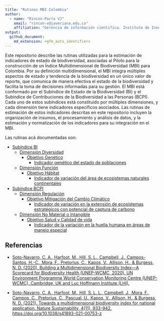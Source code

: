 ```yaml
---
title: "Rutinas MBI Colombia"
author: 
  - name: "Rincon-Parra VJ"
    email: "rincon-v@javeriana.edu.co"
    affiliation: "Gerencia de información cientifica. Instituto de Investigación de Recursos Biológicos Alexander von Humboldt - IAvH"
output: 
  github_document:
    md_extension: +gfm_auto_identifiers
---
```

Este repositorio describe las rutinas utilizadas para la estimación de indicadores de estado de biodiversidad, asociadas al Piloto para la construcción de un Índice Multidimensional de Biodiversidad (MBI) para Colombia. Por su definición multidimensional, el MBI integra múltiples aspectos de estado y tendencia de la biodiversidad en un único valor de reporte, que comunica de manera efectiva el estado de la biodiversidad y facilita la toma de decisiones informadas para su gestión.
El MBI está conformado por el Subíndice de Estado de la Biodiversidad (BI) y el Subíndice de Contribuciones de la Biodiversidad a las Personas (BCPI). Cada uno de estos subíndices está constituido por múltiples dimensiones, y cada dimensión tiene indicadores específicos asociados.
Las rutinas de estimación de estos indicadores descritas en este repositorio incluyen la organización de insumos, el procesamiento y análisis de datos, y la estimación y normalización de los indicadores para su integración en el MBI.

Las rutinas acá documentadas son:

*	[Subíndice BI](./MBI/BI_subindex)
    *	[Dimensión Diversidad](./MBI/BI_subindex/Dimension_Diversity)
        * [Objetivo Genético](./MBI/BI_subindex/Dimension_Diversity/Objective_Genetic)
            * [Indicador genético del estado de poblaciones](./MBI/BI_subindex/Dimension_Diversity/Objective_Genetic/GeneticStatePopulations)
    *	[Dimensión Función](./MBI/BI_subindex/Dimension_Function)
        * [Objetivo Hábitat ](./MBI/BI_subindex/Dimension_Function/Objective_Habitat)
            * [Indicador de variación del área de ecosistemas naturales continentales](./MBI/BI_subindex/Dimension_Function/Objective_Habitat/VariationNaturalEcosystemsArea)
* [Subíndice BCPI](./MBI/BCPI_subindex)
    *	[Dimensión Regulación](./MBI/BCPI_subindex/Dimension_Regulation)
        *	[Objetivo Mitigación del Cambio Climático](./MBI/BCPI_subindex/Dimension_Regulation/Objective_ClimateChangeMitigation)
            *	[Indicador de variación en la extensión de ecosistemas estratégicos con potencial de captura de carbono](./MBI/BCPI_subindex/Dimension_Regulation/Objective_ClimateChangeMitigation/VariationStrategicEcosystemsCarbonCapture)
    *	[Dimensión No Material o Intangible](./MBI/BCPI_subindex/Dimension_NonMaterialIntangible)
        * [Objetivo Salud y Calidad de vida](./MBI/BCPI_subindex/Dimension_NonMaterialIntangible/Objective_HealthQualityLife)
            * [Indicador de la variación en la huella humana en áreas de manejo especial](./MBI/BCPI_subindex/Dimension_NonMaterialIntangible/Objective_HealthQualityLife)

## Referencias
* [Soto-Navarro, C. A., Harfoot, M., Hill, S. L., Campbell, J., Campos-Santos, H.-C., Mora, F., Pretorius, C., Kapos, V., Allison, H., & Burgess, N. D. (2020). Building a Multidimensional Biodiversity Index—A Scorecard for Biodiversity Health (UNEP-WCMC, 2020). UN Environment Programme World Conservation Monitoring Centre (UNEP-WCMC), Cambridge, UK and Luc Hoffmann Institute (LHI).](https://wedocs.unep.org/bitstream/handle/20.500.11822/38023/biodiversity_index.pdf?sequence=3&isAllowed=y)

* [Soto-Navarro, C. A., Harfoot, M., Hill, S. L. L., Campbell, J., Mora, F., Campos, C., Pretorius, C., Pascual, U., Kapos, V., Allison, H., & Burgess, N. D. (2021). Towards a multidimensional biodiversity index for national application. Nature Sustainability, 4(11), 933-942. https://doi.org/10.1038/s41893-021-00753-z](https://www.nature.com/articles/s41893-021-00753-z)

